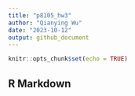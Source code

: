 ```yaml
---
title: "p8105_hw3"
author: "Qianying Wu"
date: "2023-10-12"
output: github_document
---
```


```r
knitr::opts_chunk$set(echo = TRUE)
```

## R Markdown

